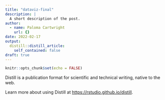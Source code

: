 ```yaml
---
title: "dataviz-final"
description: |
  A short description of the post.
author:
  - name: Paloma Cartwright
    url: {}
date: 2022-02-17
output:
  distill::distill_article:
    self_contained: false
draft: true
---
```



```r
knitr::opts_chunk$set(echo = FALSE)
```

Distill is a publication format for scientific and technical writing, native to the web.

Learn more about using Distill at <https://rstudio.github.io/distill>.


